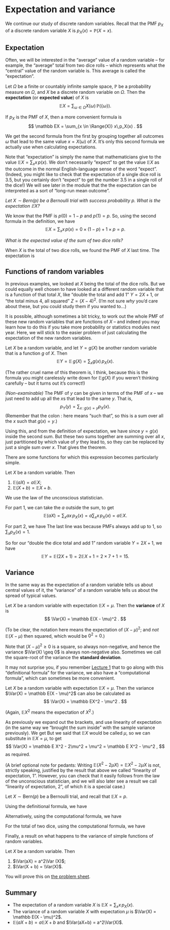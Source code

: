 # Expectation and variance  {#L10-expectation}


We continue our study of discrete random variables. Recall that the PMF $p_X$ of a discrete random variable $X$ is $p_X(x) = \mathbb P(X = x)$.

## Expectation  {#expectation}

<!--
:::: {.videowrap}
::: {.videowrapper}
<iframe src="https://www.youtube.com/embed/l9Pizg01Zbg"></iframe>
:::
::::
-->


Often, we will be interested in the "average" value of a random variable -- for example, the "average" total from two dice rolls -- which represents what the "central" value of the random variable is. This average is called the "expectation".

::: {.definition}
Let $\Omega$ be a finite or countably infinite sample space, $\mathbb P$ be a probability measure on $\Omega$, and $X$ be a discrete random variable on $\Omega$. Then the **expectation** (or **expected value**) of $X$ is
$$ \mathbb EX = \sum_{\omega \in \Omega} X(\omega) \, \mathbb P(\{\omega\}) . $$

If $p_X$ is the PMF of $X$, then a more convenient formula is
$$ \mathbb EX = \sum_{x \in \Range(X)} x\,p_X(x) . $$
:::

We get the second formula from the first by grouping together all outcomes $\omega$ that lead to the same value $x = X(\omega)$ of $X$. It's only this second formula we actually use when calculating expectations.

Note that "expectation" is simply the name that mathematicians give to the value $\mathbb EX = \sum_x x\, p(x)$. We don't necessarily "expect" to get the value $\mathbb EX$ as the outcome in the normal English-language sense of the word "expect". (Indeed, you might like to check that the expectation of a single dice roll is 3.5, but you certainly don't "expect" to get the number 3.5 in a single roll of the dice!) We will see later in the module that the the expectation can be interpreted as a sort of "long-run mean outcome".

::: {.example}
*Let $X \sim \text{Bern}(p)$ be a Bernoulli trial with success probability $p$. What is the expectation $\mathbb EX$?*

We know that the PMF is $p(0) = 1- p$ and $p(1) = p$. So, using the second formula in the definition, we have
$$ \mathbb EX = \sum_{x} x\,p(x) = 0\times (1-p) + 1\times p = p. $$
:::

::: {.example}
*What is the expected value of the sum of two dice rolls?*

When $X$ is the total of two dice rolls, we found the PMF of $X$ last time. The expectation is
\begin{align*}
  \mathbb EX &= \sum_{x \in \Range(X)} x\,p(x)  \\
    &= 2 \times \tfrac{1}{36} + 3 \times \tfrac{2}{36} + \cdots + 12 \times \tfrac{1}{36} \\
    &= \tfrac{252}{36} \\
    &= 7 .
\end{align*}
:::


## Functions of random variables  {#functions}

In previous examples, we looked at $X$ being the total of the dice rolls. But we could equally well chosen to have looked at a different random variable that is a function of that total $X$, like "double the total and add 1" $Y = 2X + 1$, or "the total minus 4, all squared" $Z = (X-4)^2$. (I'm not sure *why* you'd care about these, but you could study them if you wanted to...)

<!--
::: {.example}
Let $Y = 2X + 1$. Then for each potential outcome $x$ of $X$, there is a matching outcome $y = 2x +1$ of $Y$. So we can find the PMF for $Y$ by keeping the same probabilities as for $X$, but changing the values $x$ to the values $y = 2x +1$.

| $y$ | $5$ | $7$ | $9$ | $\cdots$ | $23$ | $25$ |
|:--:|:--:|:--:|:--:|:--:|:--:|:--:|
| $p_Y(y)$ | $\frac{1}{36}$ | $\frac{2}{36}$ | $\frac{3}{36}$ | $\cdots$ | $\frac{2}{36}$ | $\frac{1}{36}$ |
:::

::: {.example}
What about $Z = (X - 4)^2$? This is a bit trickier, because more than one outcome $x$ can lead to the same outcome $z = (x - 4)^2$: for example, $(2 - 4)^2 = (6 - 4)^2 = 4$. So, more precisely, we have
  $$ \mathbb P(Z = z) = \mathbb P\big(X \in \{x : (x - 4)^2 = z\}\big) , $$
or, in terms of PMFs,
  $$   p_Z(z) = \sum_{x : (x - 4)^2 = z} p_X(x) . $$
  
| $z$ | $0$ | $1$ | $4$ | $\cdots$ | $49$ | $64$ |
|:--:|:--:|:--:|:--:|:--:|:--:|:--:|
| $p_Z(z)$ | $\frac{3}{36}$ | $\frac{2}{36} + \frac{4}{36} = \frac{6}{36}$ | $\frac{1}{36} + \frac{5}{36} = \frac{6}{36}$ | $\cdots$ | $\frac{2}{36}$ | $\frac{1}{36}$ |
:::
-->

It is possible, although sometimes a bit tricky, to work out the whole PMF of these new random variables that are functions of $X$ -- and indeed you may learn how to do this if you take more probability or statistics modules next year. Here, we will stick to the easier problem of just calculating the expectation of the new random variables.

<!--
So if we wanted to find the expectation of a function of a random variable, we could first find the PMF, like in the above examples, and then use that PMF to find the expectation. But there is a quicker way.
-->


::: {.theorem #unconscious name="Law of the unconscious statistician"}
Let $X$ be a random variable, and let $Y = g(X)$ be another random variable that is a function $g$  of $X$. Then
$$  \mathbb EY = \mathbb E\,g(X) = \sum_{x} g(x) \, p_X(x) . $$
:::

(The rather cruel name of this theorem is, I think, because this is the formula you might carelessly write down for $\mathbb Eg(X)$ if you weren't thinking carefully -- but it turns out it's correct!)

::: {.proof}
*(Non-examinable)* <!--As in the previous example, the idea is to group together $x$s that give the same $y$.-->
The PMF of $y$ can be given in terms of the PMF of $x$ -- we just need to add up all the $x$s that lead to the same $y$. That is,
$$ p_Y(y) = \sum_{x\, :\, g(x) = y} p_X(x) . $$
(Remember that the colon $:$ here means "such that", so this is a sum over all the $x$ such that $g(x) = y$.)

Using this, and from the definition of expectation, we have
\begin{align*}
  \mathbb EY &= \sum_y y \, p_Y(y) \\
    &= \sum_y y \sum_{x : g(x) = y} p_X(x) \\
    &= \sum_y \sum_{x : g(x) = y} y\,p_X(x) \\
    &= \sum_y \sum_{x : g(x) = y} g(x) \, p_X(x) ,
\end{align*}
since $y = g(x)$ inside the second sum. But these two sums together are summing over all $x$, just partitioned by which value of $y$ they lead to, so they can be replaced by just a single sum over $x$. That gives the theorem.
:::

There are some functions for which this expression becomes particularly simple.

::: {.theorem #linearity1 name="Linearity of expectation, 1"}
Let $X$ be a random variable. Then

1. $\mathbb E(aX) = a\mathbb EX$;
2. $\mathbb E(X + b) = \mathbb EX + b$.
:::

::: {.proof}
We use the law of the unconscious statistician.

For part 1, we can take the $a$ outside the sum, to get
$$ \mathbb E(aX) = \sum_x ax\, p_X(x) = a\sum_x x\, p_X(x) = a\mathbb EX . $$

For part 2, we have
\begin{align*}
  \mathbb E(X+b) &= \sum_x (x + b)\, p_X(x) \\
    &= \sum_x \big( x\, p_X(x) + b\,p_X(x) \big) \\
    &= \sum_x x\, p_X(x) + \sum_x b\,p_X(x) \\
    &= \mathbb E(X) + b \sum_x p_X(x) \\
    &= \mathbb E(X) + b .
\end{align*}
The last line was because PMFs always add up to 1, so $\sum_x p_X(x) = 1$.
:::

So for our "double the dice total and add 1" random variable $Y = 2X + 1$, we have
$$ \mathbb EY = \mathbb E(2X+1) = 2\mathbb EX + 1 = 2\times 7 + 1 = 15. $$


## Variance  {#variance}

<!--
:::: {.videowrap}
::: {.videowrapper}
<iframe src="https://www.youtube.com/embed/_I4tCExElec"></iframe>
:::
::::
-->



<!-- \newcommand{\Var}{\operatorname{Var}} -->

In the same way as the expectation of a random variable tells us about central values of it, the "variance" of a random variable tells us about the spread of typical values.

::: {.definition}
Let $X$ be a random variable with expectation $\mathbb EX = \mu$. Then the **variance** of $X$ is
$$ \Var(X) = \mathbb E(X - \mu)^2 . $$
:::

(To be clear, the notation here means the expectation of $(X-\mu)^2$; and *not* $\mathbb E(X - \mu)$ then squared, which would be $0^2 = 0$.)

Note that $(X - \mu)^2 \geq 0$ is a square, so always non-negative, and hence the variance $\Var(X) \geq 0$ is always non-negative also. Sometimes we call the square-root of the variance the **standard deviation**.

It may not surprise you, if you remember [Lecture 1](#L01-stats) that to go along with this "definitional formula" for the variance, we also have a "computational formula", which can sometimes be more convenient.

::: {.theorem}
Let $X$ be a random variable with expectation $\mathbb EX = \mu$. Then the variance $\Var(X) = \mathbb E(X - \mu)^2$ can also be calculated as
$$ \Var(X) = \mathbb EX^2 - \mu^2 . $$
:::

(Again, $\mathbb EX^2$ means the expectation of $X^2$.)

::: {.proof}
As previously we expand out the brackets, and use linearity of expectation (in the same way we "brought the sum inside" with the sample variance previously). We get
\begin{align*}
  \Var(X) &= \mathbb E(X - \mu)^2 \\
    &= \mathbb E(X^2 - 2\mu X + \mu^2) \\
    &= \mathbb EX^2 - \mathbb E(2\mu X) + \mathbb E \mu^2 \\
    &= \mathbb EX^2 - 2\mu \,\mathbb EX + \mu^2 .
\end{align*}
But we said that $\mathbb EX$ would be called $\mu$, so we can substitute in $\mathbb EX = \mu$, to get
$$ \Var(X) = \mathbb E X^2 - 2\mu^2 + \mu^2 = \mathbb E X^2 - \mu^2 , $$
as required.
:::

(A brief optional note for pedants: Writing $\mathbb E(X^2 - 2\mu X) = \mathbb EX^2 - \mathbb 2\mu X$ is not, strictly speaking, justified by the result that above we called "linearity of expectation, 1". However, you can check that it easily follows from the law of the unconscious statistician, and we will also later see a result we call "linearity of expectation, 2", of which it is a special case.)

::: {.example}
Let $X \sim \text{Bern}(p)$ be a Bernoulli trial, and recall that $\mathbb EX = p$.

Using the definitional formula, we have
\begin{align*}
\Var(X) &= \mathbb E(X-p)^2 \\
        &= (0 - p)^2 \,p_X(0) + (1-p)^2\, p_X(1) \\
        &= p^2\times(1-p) + (1-p)^2 \times p \\
        &= p(1-p)\big(p + (1-p)\big) \\
        &= p(1-p) .
\end{align*}

Alternatively, using the computational formula, we have
\begin{align*}
\Var(X) &= \mathbb EX^2 - p^2 \\
        &= \big(0^2\,p_X(0) + 1^2 p_X(1)\big) - p^2 \\
        &= 0\times(1-p) + 1\times p - p^2 \\
        &= p - p^2 \\
        &= p(1-p) .
\end{align*}
:::

::: {.example}
For the total of two dice, using the computational formula, we have
\begin{align*}
\Var(X) &= \mathbb EX^2 - \mu^2 \\
        &= \left(2^2 \times \frac{1}{36} + 3^2 \times \frac{2}{36} + \cdots + 12^2 \times \frac{1}{36}\right) - 7^2 \\
        &= \frac{1974}{36} - 49 \\
        &= \frac{70}{12} \approx 5.8 .
\end{align*}
:::

Finally, a result on what happens to the variance of simple functions of random variables.

::: {.theorem}
Let $X$ be a random variable. Then

1. $\Var(aX) = a^2\Var (X)$;
2. $\Var(X + b) = \Var(X)$.
:::

You will prove this on [the problem sheet](#P3).

<!--
## Discrete uniform distribution  {#discrete-uniform}

As a sort of equivalent to the classical probability we saw in [Section 3](#S03-classical), we can consider a random variable that also takes finitely many values with equal probability. 

Let $X$ take the values $\{1,2,\dots,n\}$ each with equal probability $1/n$. This is called the **discrete uniform distribution** on $\{1,2,\dots,n\}$.

Then the PMF of $X$ is
$$ p(x) = \frac 1n \qquad \text{for $x \in \{1,2,\dots, n\}$.} $$
The CDF of $X$ is
$$ F(x) = \begin{cases} 0 & \text{for $x < 1$,} \\
              \displaystyle\frac in & \text{if $i \leq x < i+1$ for some $i \in \{1,2,\dots,n-1\}$,} \\
              1 & \text{for $x \geq n$.} \end{cases} $$
              
The expectation of $X$ is
\begin{align*}
\mathbb EX &= 1\times\frac1n + 2\times\frac1n + \cdots n \times \frac1n \\
  &= \frac 1n (1 + 2 + \cdots + n) \\
  &= \frac 1n \cdot \frac{n(n+1)}{2} \\
  &= \frac{n+1}{2} .
\end{align*}

To variance of $X$, we first calculate $\mathbb EX^2$ as
\begin{align*}
\mathbb EX^2 &= 1^2\times\frac1n + 2^2\times\frac1n + \cdots n^2 \times \frac1n \\
  &= \frac 1n (1^2 + 2^2 + \cdots + n^2) \\
  &= \frac 1n \cdot \frac{n(n+1)(2n + 1)}{6} \\
  &= \frac{(n+1)(2n+1)}{6} .
\end{align*}
Hence,
\begin{align*}
  \Var(X) &= \mathbb EX^2 - \mu^2 \\
    &= \frac{(n+1)(2n+1)}{6} - \left( \frac{n+1}{2}\right)^2 \\
    &= \frac{(n+1)(2n+1)}{6} - \frac{(n+1)^2}{4} \\
    &= \frac{2(n+1)(2n+1) - 3(n+1)^2}{12} \\
    &= \frac{4n^2 + 6n + 2 - 3n^2 - 6n - 3}{12} \\
    &= \frac{n^2 - 1}{12} .
\end{align*}

(In the example calculations, we used the facts
$$  \sum_{i=1}^n i = \frac{n(n+1)}{2} \qquad \sum_{i=1}^n i^2 = \frac{n(n+1)(2n+1)}{6} .   $$
You are not expected to know or memorise these for an exam.)
-->

## Summary  {#summary-L10 .unnumbered}

::: {.mysummary}
* The expectation of a random variable $X$ is $\mathbb EX = \sum_x x\, p_X(x)$.
* The variance of a random variable $X$ with expectation $\mu$ is $\Var(X) = \mathbb E(X - \mu)^2$.
* $\mathbb E(aX+b) = a\mathbb EX + b$ and $\Var(aX+b) = a^2\Var(X)$.
:::